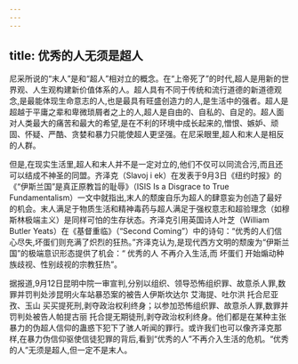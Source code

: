 ```yaml
---
---
---
```

title: 优秀的人无须是超人
---



尼采所说的“末人”是和“超人”相对立的概念。在“上帝死了”的时代,超人是用新的世界观、人生观构建新价值体系的人。超人具有不同于传统和流行道德的新道德观念,是最能体现生命意志的人,也是最具有旺盛创造力的人,是生活中的强者。超人是超越于平庸之辈和卑微琐屑者之上的人,超人是自由的、自私的、自足的。超人面对人类最大的痛苦和最大的希望,是在不利的环境中成长起来的,憎恨、嫉妒、顽固、怀疑、严酷、贪婪和暴力只能使超人更坚强。在尼采眼里,超人和末人是相反的人群。

但是,在现实生活里,超人和末人并不是一定对立的,他们不仅可以同流合污,而且还可以结成不神圣的同盟。齐泽克（Slavoj i ek）在发表于9月3日《纽约时报》的《“伊斯兰国”是真正原教旨的耻辱》（ISIS Is a Disgrace to True Fundamentalism）一文中就指出,末人的颓废自乐为超人的肆意妄为创造了最好的机会。末人满足于物质生活和精神毒药与超人满足于强权意志和超验理念（如穆斯林极端主义）是同样可怕的生存状态。齐泽克引用英国诗人叶芝（William Butler Yeats）在《基督重临》（“Second Coming”）中的诗句：“优秀的人们信心尽失,坏蛋们则充满了炽烈的狂热。”齐泽克认为,是现代西方文明的颓废为“伊斯兰国”的极端意识形态提供了机会：“ 优秀的人 不再介入生活,而 坏蛋们 开始煽动种族歧视、性别歧视的宗教狂热”。

据报道,9月12日昆明中院一审宣判,分别以组织、领导恐怖组织罪、故意杀人罪,数罪并罚判处涉昆明火车站暴恐案的被告人伊斯坎达尔 艾海提、吐尔洪 托合尼亚孜、玉山 买买提死刑,剥夺政治权利终身；以参加恐怖组织罪、故意杀人罪,数罪并罚判处被告人帕提古丽 托合提无期徒刑,剥夺政治权利终身。他们都是在某种主张暴力的伪超人信仰的蛊惑下犯下了骇人听闻的罪行。或许我们也可以像齐泽克那样,在暴力伪信仰驱使信徒犯罪的背后,看到“优秀的人”不再介入生活的危机。“优秀的人”无须是超人,但一定不是末人。